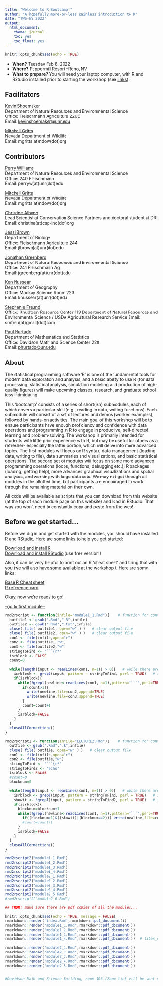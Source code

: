 ```yaml
---
title: "Welcome to R Bootcamp!"
author: "A hopefully more-or-less painless introduction to R"
date: "TWS-WS 2022"
output:
  html_document:
    theme: journal
    toc: yes
    toc_float: yes
---
```


```r
knitr::opts_chunk$set(echo = TRUE)
```

 * **When?** Tuesday Feb 8, 2022
 * **Where?** Peppermill Resort --Reno, NV  
 * **What to prepare?** You will need your laptop computer, with R and RStudio installed prior to starting the workshop (see [links](Links.html)). 
 
## Facilitators

[Kevin Shoemaker](https://www.unr.edu/nres/people/shoemaker-kevin)		 
Department of Natural Resources and Environmental Science       
Office: Fleischmann Agriculture 220E					
Email: [kevinshoemaker@unr.edu](kevinshoemaker@unr.edu)

[Mitchell Gritts](http://mgritts.github.io/cv/)     
Nevada Department of Wildlife          
Email: mgritts(at)ndow(dot)org 


## Contributors

[Perry Williams](http://www.perrywilliams.us/)  
Department of Natural Resources and Environmental Science   
Office: 240 Fleischmann  
Email: perryw(at)unr(dot)edu

[Mitchell Gritts](http://mgritts.github.io/cv/)     
Nevada Department of Wildlife          
Email: mgritts(at)ndow(dot)org      

[Christine Albano](http://www.csp-inc.org/about-us/core-science-staff/albano-christine/)     
Lead Scientist at Conservation Science Partners and doctoral student at DRI    
Email: christine(at)csp-inc(dot)org    

[Jessi Brown](http://jessilbrown.org/Welcome.html)    
Department of Biology     
Office: Fleischmann Agriculture 244       
Email: jlbrown(at)unr(dot)edu    

[Jonathan Greenberg](https://naes.unr.edu/gears/)    
Department of Natural Resources and Environmental Science   
Office: 241 Fleischmann Ag    
Email: jgreenberg(at)unr(dot)edu     

[Ken Nussear](http://www.nussear.com/)  
Department of Geography      
Office: Mackay Science Room 223      
Email: knussear(at)unr(dot)edu        

[Stephanie Freund](http://newinghamlab.weebly.com/lab-members.html)      
Office: Knudtsen Resource Center 119
Department of Natural Resources and Environmental Science / USDA Agricultural Research Service
Email: smfreu(at)gmail(dot)com

[Paul Hurtado](http://pauljhurtado.com/)  
Department of Mathematics and Statistics     
Office: Davidson Math and Science Center 220  
Email: [phurtado@unr.edu](phurtado@unr.edu)    


## About

The statistical programming software 'R' is one of the fundamental tools for modern data exploration and analysis, and a basic ability to use R (for data processing, statistical analysis, simulation modeling and production of high-quality figures) will make upcoming classes, research, and graduate school less intimidating.

This 'bootcamp' consists of a series of short(ish) submodules, each of which covers a particular skill (e.g., reading in data, writing functions). Each submodule will consist of a set of lectures and demos (worked examples), followed by hands-on activities. The main goal of this workshop will be to ensure participants have enough proficiency and confidence with data operations and programming in R to engage in productive, self-directed learning and problem-solving. The workshop is primarily intended for students with little prior experience with R, but may be useful for others as a refresher- especially the latter portion, which will delve into more advanced topics. The first modules will focus on R syntax, data management (loading data, writing to file), data summaries and visualizations, and basic statistical operations. The second set of modules will focus on some more advanced programming operations (loops, functions, debugging etc.), R packages (loading, getting help), more advanced graphical visualizations and spatial analyses, and working with large data sets. We may not get through all modules in the allotted time, but participants are encouraged to work through the remaining material on their own.   

All code will be available as scripts that you can download from this website (at the top of each module page on this website) and load in RStudio. That way you won't need to constantly copy and paste from the web!  

## Before we get started...

Before we dig in and get started with the modules, you should have installed R and RStudio. Here are some links to help you get started:

[Download and install R](https://cran.r-project.org/)          
[Download and install RStudio](https://www.rstudio.com/products/rstudio/download/)    (use free version!)         

Also, it can be very helpful to print out an R 'cheat sheet' and bring that with you (we will also have some available at the workshop!). Here are some links:

[Base R Cheat sheet](https://www.i3s.unice.fr/~malapert/R/pdf/base-r.pdf)        
[R reference card](https://cran.r-project.org/doc/contrib/Short-refcard.pdf)                

Okay, now we're ready to go!


[--go to first module--](module1_1.html)


```r
rmd2rscript <- function(infile="module1_1.Rmd"){    # function for converting markdown to scripts
  outfile1 <- gsub(".Rmd",".R",infile)
  outfile2 <- gsub(".Rmd",".txt",infile)
  close( file( outfile1, open="w" ) )   # clear output file
  close( file( outfile2, open="w" ) )   # clear output file
  con1 <- file(infile,open="r")
  con2 <- file(outfile1,"w")
  con3 <- file(outfile2,"w")
  stringToFind <- "```{r*"
  isrblock <- FALSE
  count=0
  
  while(length(input <- readLines(con1, n=1)) > 0){   # while there are still lines to be read
    isrblock <- grepl(input, pattern = stringToFind, perl = TRUE)   # is it the start of an R block?
    if(isrblock){
      while(!grepl(newline<-readLines(con1, n=1),pattern="```",perl=TRUE)){
        if(count>1){
          write(newline,file=con2,append=TRUE)
          write(newline,file=con3,append=TRUE)
        }
        count=count+1
      }
      isrblock=FALSE
    }
  }
  closeAllConnections()
}

rmd2rscript2 <- function(infile="LECTURE2.Rmd"){    # function for converting markdown to scripts
  outfile <- gsub(".Rmd",".R",infile)
  close( file( outfile, open="w" ) )   # clear output file
  con1 <- file(infile,open="r")
  con2 <- file(outfile,"w")
  stringToFind <- "```{r*"
  stringToFind2 <- "echo"
  isrblock <- FALSE
  #count=0
  blocknum=0
  
  while(length(input <- readLines(con1, n=1)) > 0){   # while there are still lines to be read
    isrblock <- grepl(input, pattern = stringToFind, perl = TRUE)   # is it the start of an R block?
    showit <- !grepl(input, pattern = stringToFind2, perl = TRUE)   # is it hidden (echo=FALSE)
    if(isrblock){
      blocknum=blocknum+1
      while(!grepl(newline<-readLines(con1, n=1),pattern="```",perl=TRUE)){
        if((blocknum>1)&((showit)|(blocknum==2))) write(newline,file=con2,append=TRUE)
        #count=count+1
      }
      isrblock=FALSE
    }
  }
  closeAllConnections()
}

```


```r

rmd2rscript2("module1_1.Rmd")
rmd2rscript2("module1_2.Rmd")
rmd2rscript2("module1_3.Rmd")
rmd2rscript2("module1_4.Rmd")
rmd2rscript2("module2_1.Rmd")
rmd2rscript2("module2_2.Rmd")
rmd2rscript2("module2_3.Rmd")
rmd2rscript2("module2_4.Rmd")
rmd2rscript2("module2_5.Rmd")
#rmd2rscript2("module2_6.Rmd")

## TODO: make sure there are pdf copies of all the modules... 

knitr::opts_chunk$set(echo = TRUE, message = FALSE)
rmarkdown::render("index.Rmd",rmarkdown::pdf_document())
rmarkdown::render("module1_1.Rmd",rmarkdown::pdf_document())
rmarkdown::render("module1_2.Rmd",rmarkdown::pdf_document())
rmarkdown::render("module1_3.Rmd",rmarkdown::pdf_document())
rmarkdown::render("module1_4.Rmd",rmarkdown::pdf_document())  # latex_engine="xelatex"

rmarkdown::render("module2_1.Rmd",rmarkdown::pdf_document())
rmarkdown::render("module2_2.Rmd",rmarkdown::pdf_document())
rmarkdown::render("module2_3.Rmd",rmarkdown::pdf_document())
rmarkdown::render("module2_4.Rmd",rmarkdown::pdf_document())
rmarkdown::render("module2_5.Rmd",rmarkdown::pdf_document())


#Davidson Math and Science Building, room 103 (Zoom link will be sent via email)

```




